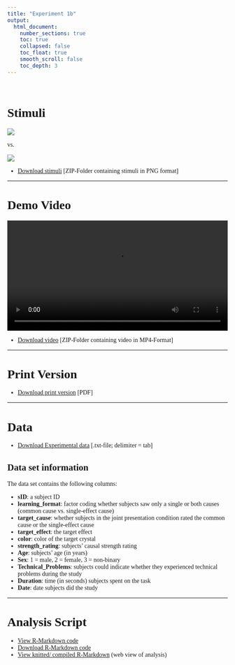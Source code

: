 ```yaml
---
title: "Experiment 1b"
output:  
  html_document:
    number_sections: true
    toc: true  
    collapsed: false
    toc_float: true
    smooth_scroll: false
    toc_depth: 3
---
```


<style>
body {
    font-family: 'Muli';
    font-size: 14px;
}
</style>


<!--
<h2><font style="color:lightgrey;"> Stimuli </font></h1>
-->


<br>

# Stimuli

![](images/multiple_blue.PNG) 

vs. 

![](images/single_red_vision.PNG)

- [Download stimuli](Dilution_in_CommonCauses/Exp1b_ProbabilisticStrength_Simul_vs_Single_CausePresentation/Stimuli.zip) [ZIP-Folder containing stimuli in PNG format]

*****

# Demo Video

![](Dilution_in_CommonCauses/Exp1b_ProbabilisticStrength_Simul_vs_Single_CausePresentation/DemoVideo.mp4){width="100%"}

- [Download video](Dilution_in_CommonCauses/Exp1b_ProbabilisticStrength_Simul_vs_Single_CausePresentation/DemoVideo.zip) [ZIP-Folder containing video in MP4-Format]


*****

# Print Version

- [Download print version](Dilution_in_CommonCauses/Exp1b_ProbabilisticStrength_Simul_vs_Single_CausePresentation/PrintVersion_Exp_ProbStrength_Simul_vs_Single_CausePresentation.pdf) [PDF]

*****

# Data

- [Download Experimental data ](Dilution_in_CommonCauses/Exp1b_ProbabilisticStrength_Simul_vs_Single_CausePresentation/Data_Exp_ProbQuery_Simul_vs_Single_CausePresentation.zip) [.txt-file; delimiter = tab]

## Data set information

The data set contains the following columns: 

- __sID__: 		a subject ID 
- __learning_format__: 	factor coding whether subjects saw only a single or both causes (common cause vs. single-effect cause)
- __target_cause__: 	whether subjects in the joint presentation condition rated the common cause or the single-effect cause
- __target_effect__: 	the target effect 
- __color__:		color of the target crystal 
- __strength_rating__:	subjects' causal strength rating 
- __Age__:		subjects' age (in years)
- __Sex__:		1 = male, 2 = female, 3 = non-binary 
- __Technical_Problems__:	subjects could indicate whether they experienced technical problems during the study 
- __Duration__:		time (in seconds) subjects spent on the task 
- __Date__:		date subjects did the study

*****

# Analysis Script

- [View R-Markdown code](Dilution_in_CommonCauses/Exp1b_ProbabilisticStrength_Simul_vs_Single_CausePresentation/Analysis_Exp_ProbQuery_Simul_vs_Single_CausePresentation.Rmd)
- [Download R-Markdown code](Dilution_in_CommonCauses/Exp1b_ProbabilisticStrength_Simul_vs_Single_CausePresentation/Analysis_Exp_ProbQuery_Simul_vs_Single_CausePresentation.zip)
- [View knitted/ compiled R-Markdown](Dilution_in_CommonCauses/Exp1b_ProbabilisticStrength_Simul_vs_Single_CausePresentation/Analysis_Exp_ProbQuery_Simul_vs_Single_CausePresentation.html) (web view of analysis)




